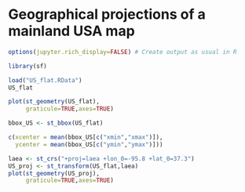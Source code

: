 # Geographical projections of a mainland USA map

```r
options(jupyter.rich_display=FALSE) # Create output as usual in R
```

```r
library(sf)
```

```r
load("US_flat.RData")
US_flat
```

```r
plot(st_geometry(US_flat),
     graticule=TRUE,axes=TRUE)
```

```r
bbox_US <- st_bbox(US_flat)
```

```r
c(xcenter = mean(bbox_US[c("xmin","xmax")]),
  ycenter = mean(bbox_US[c("ymin","ymax")]))
```

```r
laea <- st_crs("+proj=laea +lon_0=-95.8 +lat_0=37.3")
US_proj <- st_transform(US_flat,laea)
plot(st_geometry(US_proj),
     graticule=TRUE,axes=TRUE)
```
